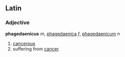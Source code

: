 ==Latin==
===Adjective===
'''phagedaenicus''' ''m'', [[phagedaenica]] ''f'', [[phagedaenicum]] ''n''

#[[cancerous]]
#suffering from [[cancer]]